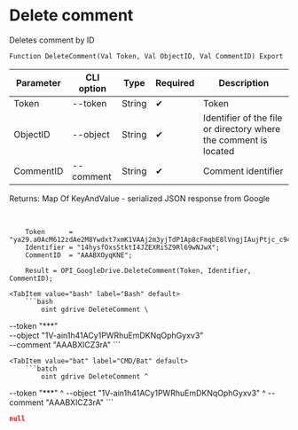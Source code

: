 ﻿---
sidebar_position: 4
---


# Delete comment
 Deletes comment by ID



`Function DeleteComment(Val Token, Val ObjectID, Val CommentID) Export`

  | Parameter | CLI option | Type | Required | Description |
  |-|-|-|-|-|
  | Token | --token | String | &#x2714; | Token |
  | ObjectID | --object | String | &#x2714; | Identifier of the file or directory where the comment is located |
  | CommentID | --comment | String | &#x2714; | Comment identifier |

  
  Returns:  Map Of KeyAndValue - serialized JSON response from Google

<br/>




```bsl title="1C:Enterprise/OneScript code example"
    Token      = "ya29.a0AcM612zdAe2M8Ywdxt7xmK1VAAj2m3yjTdP1Ap8cFmqbE8lVngjIAujPtjc_c94MCuKNLfn7MSssBd6NfMXDQDrHMUv7Fgjp7cjuXk68n...";
    Identifier = "14hysfOxsStktI4JZEXRiSZ9Rl69wNJwX";
    CommentID  = "AAABXOyqKNE";

    Result = OPI_GoogleDrive.DeleteComment(Token, Identifier, CommentID);
```
 

 <Tabs>
  
    <TabItem value="bash" label="Bash" default>
        ```bash
            oint gdrive DeleteComment \
 --token "***" \
 --object "1V-ain1h41ACy1PWRhuEmDKNqOphGyxv3" \
 --comment "AAABXlCZ3rA"
        ```
    </TabItem>
  
    <TabItem value="bat" label="CMD/Bat" default>
        ```batch
            oint gdrive DeleteComment ^
 --token "***" ^
 --object "1V-ain1h41ACy1PWRhuEmDKNqOphGyxv3" ^
 --comment "AAABXlCZ3rA"
        ```
    </TabItem>
</Tabs>


```json title="Result"
null
```
